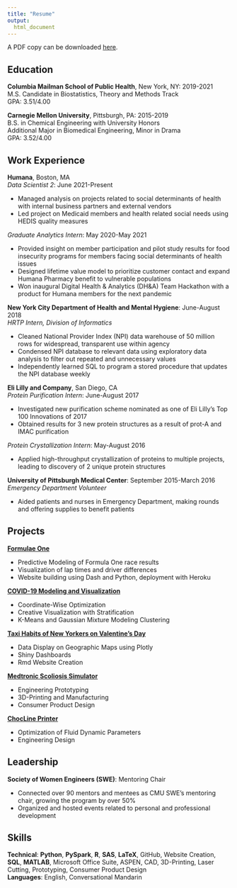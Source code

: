 ```yaml
---
title: "Resume"
output: 
  html_document
---
```

A PDF copy can be downloaded [here](./files/adeline_shin_resume.pdf).

## Education

**Columbia Mailman School of Public Health**, New York, NY: 2019-2021 <br>
M.S. Candidate in Biostatistics, Theory and Methods Track <br>
GPA: 3.51/4.00

**Carnegie Mellon University**, Pittsburgh, PA: 2015-2019 <br>
B.S. in Chemical Engineering with University Honors <br>
Additional Major in Biomedical Engineering, Minor in Drama <br> 
GPA: 3.52/4.00

## Work Experience
**Humana**, Boston, MA <br>
*Data Scientist 2*: June 2021-Present <br>

* Managed analysis on projects related to social determinants of health with internal business partners and external vendors
* Led project on Medicaid members and health related social needs using HEDIS quality measures

*Graduate Analytics Intern*: May 2020-May 2021 <br>

* Provided insight on member participation and pilot study results for food insecurity programs for members facing social determinants of health issues
* Designed lifetime value model to prioritize customer contact and expand Humana Pharmacy benefit to vulnerable populations
* Won inaugural Digital Health & Analytics (DH&A) Team Hackathon with a product for Humana members for the next pandemic

**New York City Department of Health and Mental Hygiene**: June-August 2018 <br>
*HRTP Intern, Division of Informatics*

* Cleaned National Provider Index (NPI) data warehouse of 50 million rows for widespread, transparent use within agency
* Condensed NPI database to relevant data using exploratory data analysis to filter out repeated and unnecessary values
* Independently learned SQL to program a stored procedure that updates the NPI database weekly

**Eli Lilly and Company**, San Diego, CA <br>
*Protein Purification Intern*: June-August 2017

* Investigated new purification scheme nominated as one of Eli Lilly's Top 100 Innovations of 2017
* Obtained results for 3 new protein structures as a result of prot-A and IMAC purification

*Protein Crystallization Intern*: May-August 2016 <br>

* Applied high-throughput crystallization of proteins to multiple projects, leading to discovery of 2 unique protein structures

**University of Pittsburgh Medical Center**: September 2015-March 2016 <br>
*Emergency Department Volunteer*

* Aided patients and nurses in Emergency Department, making rounds and offering supplies to benefit patients

## Projects
[**Formulae One**](fone.html) <br>

* Predictive Modeling of Formula One race results
* Visualization of lap times and driver differences
* Website building using Dash and Python, deployment with Heroku

[**COVID-19 Modeling and Visualization**](covid19.html) <br>

* Coordinate-Wise Optimization
* Creative Visualization with Stratification
* K-Means and Gaussian Mixture Modeling Clustering

[**Taxi Habits of New Yorkers on Valentine's Day**](nyctaxis.html) <br>

* Data Display on Geographic Maps using Plotly
* Shiny Dashboards
* Rmd Website Creation

[**Medtronic Scoliosis Simulator**](medtronic.Rmd) <br>

* Engineering Prototyping
* 3D-Printing and Manufacturing
* Consumer Product Design

[**ChocLine Printer**](chocline.html) <br>

* Optimization of Fluid Dynamic Parameters
* Engineering Design

## Leadership
**Society of Women Engineers (SWE)**: Mentoring Chair <br>

* Connected over 90 mentors and mentees as CMU SWE's mentoring chair, growing the program by over 50%
* Organized and hosted events related to personal and professional development

## Skills
**Technical**: **Python**, **PySpark**, **R**, **SAS**, **LaTeX**, GitHub, Website Creation, **SQL**, **MATLAB**, Microsoft Office Suite, ASPEN, CAD, 3D-Printing, Laser Cutting, Prototyping, Consumer Product Design <br>
**Languages**: English, Conversational Mandarin
